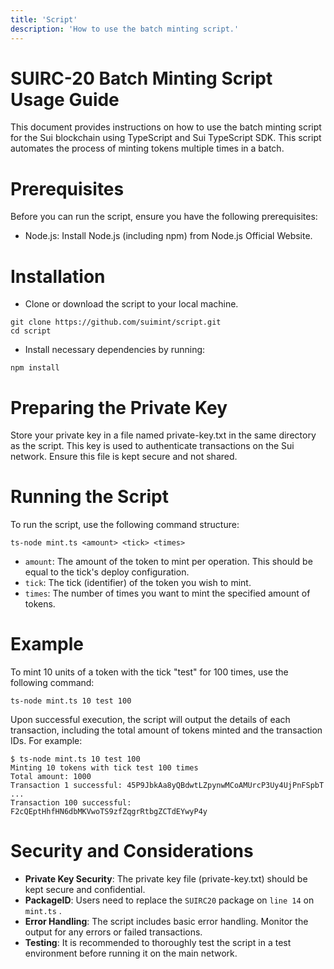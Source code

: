 ```yaml
---
title: 'Script'
description: 'How to use the batch minting script.'
---
```






# SUIRC-20 Batch Minting Script Usage Guide

This document provides instructions on how to use the batch minting script for the Sui blockchain using TypeScript and Sui TypeScript SDK. This script automates the process of minting tokens multiple times in a batch.

# Prerequisites

Before you can run the script, ensure you have the following prerequisites:

- Node.js: Install Node.js (including npm) from Node.js Official Website.

# Installation

- Clone or download the script to your local machine.

```
git clone https://github.com/suimint/script.git
cd script
  ```

- Install necessary dependencies by running:

```
npm install
  ```

# Preparing the Private Key

Store your private key in a file named private-key.txt in the same directory as the script. This key is used to authenticate transactions on the Sui network. Ensure this file is kept secure and not shared.

# Running the Script

To run the script, use the following command structure:

```
ts-node mint.ts <amount> <tick> <times>
```

- `amount`: The amount of the token to mint per operation. This should be equal to the tick's deploy configuration.
- `tick`: The tick (identifier) of the token you wish to mint.
- `times`: The number of times you want to mint the specified amount of tokens.

# Example

To mint 10 units of a token with the tick "test" for 100 times, use the following command:

```
ts-node mint.ts 10 test 100
```

Upon successful execution, the script will output the details of each transaction, including the total amount of tokens minted and the transaction IDs. For example:

```
$ ts-node mint.ts 10 test 100
Minting 10 tokens with tick test 100 times
Total amount: 1000
Transaction 1 successful: 45P9JbkAa8yQBdwtLZpynwMCoAMUrcP3Uy4UjPnFSpbT
...
Transaction 100 successful: F2cQEptHhfHN6dbMKVwoTS9zfZqgrRtbgZCTdEYwyP4y
```

# Security and Considerations

- **Private Key Security**: The private key file (private-key.txt) should be kept secure and confidential.
- **PackageID**: Users need to replace the `SUIRC20` package on `line 14` on `mint.ts` .
- **Error Handling**: The script includes basic error handling. Monitor the output for any errors or failed transactions.
- **Testing**: It is recommended to thoroughly test the script in a test environment before running it on the main network.

